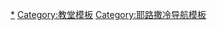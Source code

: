 {{Navbox
|name = 耶路撒冷教堂
|title = [[耶路撒冷]][[基督教]]建筑物
|bodyclass = hlist
|image = [[File:Croix de l Ordre du Saint-Sepulcre.svg|50px|耶路撒冷十字]]<br />[[耶路撒冷十字]]

|group1 = [[教堂]]
|list1 =
* [[主哭耶京堂]]（[[天主教會|罗马天主教会]]）

* [[路德会救赎主堂]]（[[信义宗]]诸团体）
* [[荆冕堂 (耶路撒冷)|荆冕堂]]（[[天主教會|罗马天主教会]]）
* [[圣墓教堂]]（[[天主教會|罗马天主教会]]、[[耶路撒冷正教会]]等分享）
* [[圣雅各主教座堂 (耶路撒冷)|圣雅各主教座堂]]（[[亚美尼亚使徒教会]][[主教座堂]]）
* [[天主经堂]]（[[天主教會|罗马天主教会]]）
* [[圣乔治座堂 (耶路撒冷)|圣乔治座堂]]（[[聖公宗|圣公会]][[主教座堂]]）
* [[鸡鸣堂]]（[[天主教會|罗马天主教会]]）
* [[万国教堂]]（[[天主教會|罗马天主教会]]）
* [[定罪堂]]（[[天主教會|罗马天主教会]]）
* [[鞭笞堂]]（[[天主教會|罗马天主教会]]）
* [[基督堂 (耶路撒冷)|基督堂]]（[[耶路撒冷及中东圣公会]]）
* [[圣枝堂]]（[[天主教會|罗马天主教]][[方济各会]]）
* [[圣三一主教座堂 (耶路撒冷)|圣三一主教座堂]]（[[俄罗斯正教会]]）
* [[圣安德烈教堂 (耶路撒冷)|圣安德烈教堂]]（[[蘇格蘭教會]]）
* [[圣亚纳教堂 (耶路撒冷)|圣亚纳教堂]]（[[天主教會|罗马天主教]]{{le|白衣神父会|White Fathers}}）
* [[抹大拉的马利亚教堂]]（[[俄罗斯正教会]]）
* [[圣母往见堂]]（[[天主教會|罗马天主教]][[方济各会]]）
* [[耶稣升天小堂 (耶路撒冷)|耶稣升天小堂]]

|group2 = [[修道院]]
|list2 = [[圣母升天修道院]]（[[天主教會|罗马天主教]][[本笃会]]）
}}<noinclude>

[[Category:耶路撒冷教堂|*]] 
[[Category:教堂模板]]
[[Category:耶路撒冷导航模板]] 
</noinclude>
